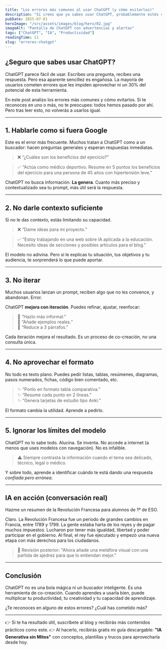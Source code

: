 ```yaml
---
title: "Los errores más comunes al usar ChatGPT (y cómo evitarlos)"
description: "Si crees que ya sabes usar ChatGPT, probablemente estés cayendo en al menos uno de estos errores. Aprende a evitarlos y lleva tu experiencia al siguiente nivel."
pubDate: 2025-07-01
heroImage: "/src/assets/images/blog/hero/02.jpg"
imageAlt: "Pantalla de ChatGPT con advertencias y alertas"
tags: ["ChatGPT", "IA", "Productividad"]
readingTime: 11
slug: "errores-chatgpt"
---
```


## ¿Seguro que sabes usar ChatGPT?

ChatGPT parece fácil de usar. Escribes una pregunta, recibes una respuesta. Pero esa aparente sencillez es engañosa. La mayoría de usuarios cometen errores que les impiden aprovechar ni un 30% del potencial de esta herramienta.

En este post analizo los errores más comunes y cómo evitarlos. Si te reconoces en uno o más, no te preocupes: todos hemos pasado por ahí. Pero tras leer esto, no volverás a usarlos igual.

---

## 1. Hablarle como si fuera Google

Este es el error más frecuente. Muchos tratan a ChatGPT como a un buscador: hacen preguntas generales y esperan respuestas inmediatas.

> ❌ “¿Cuáles son los beneficios del ejercicio?”

> ✅ “Actúa como médico deportivo. Resume en 5 puntos los beneficios del ejercicio para una persona de 45 años con hipertensión leve.”

ChatGPT no busca información. **La genera**. Cuanto más preciso y contextualizado sea tu prompt, más útil será la respuesta.

---

## 2. No darle contexto suficiente

Si no le das contexto, estás limitando su capacidad. 

> ❌ “Dame ideas para mi proyecto.”

> ✅ “Estoy trabajando en una web sobre IA aplicada a la educación. Necesito ideas de secciones y posibles artículos para el blog.”

El modelo no adivina. Pero si le explicas tu situación, tus objetivos y tu audiencia, te sorprenderá lo que puede aportar.

---

## 3. No iterar

Muchos usuarios lanzan un prompt, reciben algo que no les convence, y abandonan. Error.

ChatGPT **mejora con iteración**. Puedes refinar, ajustar, reenfocar:

> 🧠 “Hazlo más informal.”  
> 🧠 “Añade ejemplos reales.”  
> 🧠 “Reduce a 3 párrafos.”

Cada iteración mejora el resultado. Es un proceso de co-creación, no una consulta única.

---

## 4. No aprovechar el formato

No todo es texto plano. Puedes pedir listas, tablas, resúmenes, diagramas, pasos numerados, fichas, código bien comentado, etc.

> ✨ “Ponlo en formato tabla comparativa.”  
> ✨ “Resume cada punto en 2 líneas.”  
> ✨ “Genera tarjetas de estudio tipo Anki.”

El formato cambia la utilidad. Aprende a pedirlo.

---

## 5. Ignorar los límites del modelo

ChatGPT no lo sabe todo. Alucina. Se inventa. No accede a internet (a menos que uses modelos con navegación). No es infalible.

> ⚠️ Siempre contrasta la información cuando el tema sea delicado, técnico, legal o médico.

Y sobre todo, aprende a identificar cuándo te está dando una respuesta *confiada pero errónea*.

---

## IA en acción (conversación real)

<Conversation>
  <Message from="user" speaker="Tú" avatar="🧑‍💻">
    <p>Hazme un resumen de la Revolución Francesa para alumnos de 1º de ESO.</p>
  </Message>
  <Message from="ai" speaker="ChatGPT" avatar="🤖">
    <p>Claro. La Revolución Francesa fue un periodo de grandes cambios en Francia, entre 1789 y 1799. La gente estaba harta de los reyes y de pagar muchos impuestos. Lucharon por tener más igualdad, libertad y poder participar en el gobierno. Al final, el rey fue ejecutado y empezó una nueva etapa con más derechos para los ciudadanos.</p>
  </Message>
</Conversation>

> 🧠 Revisión posterior:
> "Ahora añade una metáfora visual con una partida de ajedrez para que lo entiendan mejor."

---

## Conclusión

ChatGPT no es una bola mágica ni un buscador inteligente. Es una herramienta de co-creación. Cuando aprendes a usarla bien, puede multiplicar tu productividad, tu creatividad y tu capacidad de aprendizaje.

¿Te reconoces en alguno de estos errores? ¿Cuál has cometido más?

---

👉 Si te ha resultado útil, suscríbete al blog y recibirás más contenidos prácticos como este.
👉 Al hacerlo, recibirás gratis mi guía descargable: **"IA Generativa sin Mitos"** con conceptos, plantillas y trucos para aprovecharla desde hoy.
